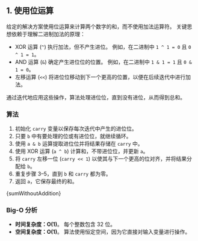 

## 1. 使用位运算

给定的解决方案使用位运算来计算两个数字的和，而不使用加法运算符。 关键思想依赖于理解二进制加法的原理：

* XOR 运算 (`^`) 执行加法，但不产生进位。 例如，在二进制中 `1 ^ 1 = 0` 且 `0 ^ 1 = 1`。
* AND 运算 (`&`) 确定产生进位位的位置。 例如，在二进制中 `1 & 1 = 1` 且 `0 & 1 = 0`。
* 左移运算 (`<<`) 将进位位移动到下一个更高的位置，以便在后续迭代中进行加法。

通过迭代地应用这些操作，算法处理进位位，直到没有进位，从而得到总和。

### 算法

1. 初始化 `carry` 变量以保存每次迭代中产生的进位位。
2. 只要 `b` 中有要处理的位或有进位位，就继续循环。
3. 使用 `a & b` 运算提取进位位并将结果存储在 `carry` 中。
4. 使用 XOR 运算 (`a ^ b`) 计算和，不带进位位，并更新 `a`。
5. 将 `carry` 左移一位 (`carry << 1`) 以使其与下一个更高的位对齐，并将结果分配给 `b`。
6. 重复步骤 3–5，直到 `b` 和 `carry` 都为零。
7. 返回 `a`，它保存最终的和。

<MDXCodeBlock>
  {sumWithoutAddition}
</MDXCodeBlock>

### Big-O 分析

* **时间复杂度：O(1)**。 每个整数包含 32 位。
* **空间复杂度：O(1)**。 算法使用恒定空间，因为它直接对输入变量进行操作。
